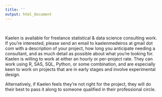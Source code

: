 ```yaml
---
title: ''
output: html_document
---
```


<br>

Kaelen is available for freelance statistical & data science consulting work. If you're interested, please send an email to kaelenmedeiros at gmail dot com with a description of your project, how long you anticipate needing a consultant, and as much detail as possible about what you're looking for. Kaelen is willing to work at either an hourly or per-project rate. They can work using R, SAS, SQL, Python, or some combination, and are especially keen to work on projects that are in early stages and involve experimental design.

Alternatively, if Kaelen feels they're not right for the project, they will do their best to pass it along to someone qualified in their professional circle.